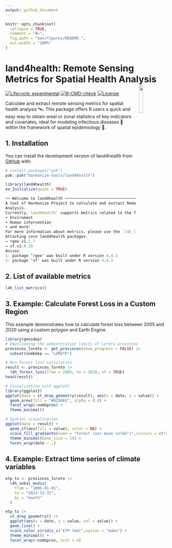 ```yaml
---
output: github_document
---
```


<!-- README.md is generated from README.Rmd. Please edit that file -->

```r
knitr::opts_chunk$set(
  collapse = TRUE,
  comment = "#>",
  fig.path = "man/figures/README-",
  out.width = "100%"
)
```

# land4health: Remote Sensing Metrics for Spatial Health Analysis <img src="man/figures/logo.png" align="right" hspace="10" vspace="0" width="15%">

<!-- badges: start -->

[![Lifecycle: experimental](https://img.shields.io/badge/lifecycle-experimental-orange.svg)](https://lifecycle.r-lib.org/articles/stages.html#experimental)
[![R-CMD-check](https://github.com/harmonize-tools/land4health/actions/workflows/R-CMD-check.yaml/badge.svg)](https://github.com/harmonize-tools/land4health/actions/workflows/R-CMD-check.yaml)
[![License](https://img.shields.io/badge/license-MIT-green)](./LICENSE)
<!-- badges: end -->

Calculate and extract remote sensing metrics for spatial health analysis 🛰️.
This package offers R users a quick and easy way to obtain areal or zonal statistics of key indicators and covariates, ideal for modeling infectious diseases 🦠 within the framework of spatial epidemiology 🏥.

## 1. Installation

You can install the development version of land4health from [GitHub](https://github.com/) with:

```r
# install.packages("pak")
pak::pak("harmonize-tools/land4health")
```
```r
library(land4health)
ee_Initialize(quiet = TRUE)
```

```r
── Welcome to land4health ─────────────────────────────────────────────────────────────────────
A tool of Harmonize Project to calculate and extract Remote Sensing Metrics for Spatial Health
Analysis.
Currently,`land4health` supports metrics related to the following categories:
• Enviroment
• Human intervention
• and more!
For more information about metrics, please use the `l4h_list_metrics()` function.
Attaching core land4health packages:
→ rgee v1.1.7
→ sf v1.0.20
Avisos:
1: package ‘rgee’ was built under R version 4.4.3 
2: package ‘sf’ was built under R version 4.4.3 
```
## 2. List of available metrics

```r
l4h_list_metrics()
```

## 3. Example: Calculate Forest Loss in a Custom Region

This example demonstrates how to calculate forest loss between 2005 and 2020 using a custom polygon and Earth Engine.

```r
library(geoidep)
# Downloading the adminstration limits of Loreto provinces
provinces_loreto <- get_provinces(show_progress = FALSE) |>
  subset(nombdep == "LORETO")

# Run forest loss calculation
result <- provinces_loreto |>
  l4h_forest_loss(from = 2005, to = 2020, sf = TRUE)
head(result)
```

```r
# Visualization with ggplot2
library(ggplot2)
ggplot(data = st_drop_geometry(result), aes(x = date, y = value)) +
  geom_area(fill = "#DC8665", alpha = 0.8) +
  facet_wrap(~nombprov) +
  theme_minimal()
```

```r
# Spatial visualization
ggplot(data = result) +
  geom_sf(aes(fill = value), color = NA) +
  scale_fill_gradientn(name = "Forest loss mean \n(km²)",colours = c("#DC8665","#138086","#534666","#CD7672","#eeb462")) +
  theme_minimal(base_size = 15) +
  facet_wrap(date ~ .)
```

## 4. Example: Extract time series of climate variables 

```r
etp_ts <- provinces_loreto |>
  l4h_sebal_modis(
    from = "2005-01-01",
    to = "2022-12-31",
    by = "month"
  )
```

```r
etp_ts |>
  st_drop_geometry() |>
  ggplot(aes(x = date, y = value, col = value)) +
  geom_line() +
  scale_color_viridis_c("ETP (mm)",option = "mako") +
  theme_minimal() +
  facet_wrap(~nombprov, ncol = 4)
```
